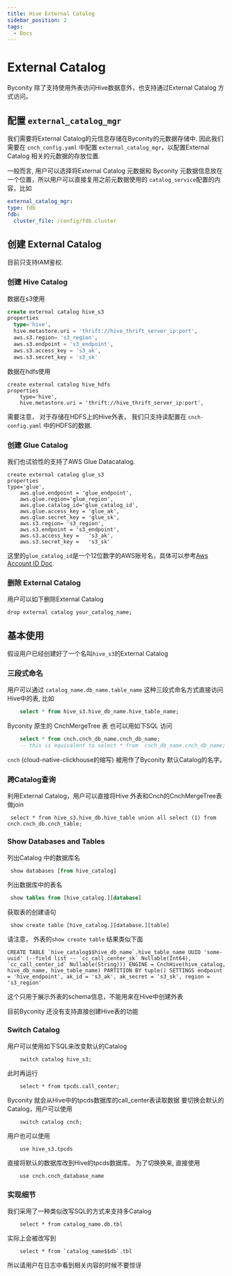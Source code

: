 ```yaml
---
title: Hive External Catalog
sidebar_position: 2
tags:
  - Docs
---
```


# External Catalog
  Byconity 除了支持使用外表访问Hive数据意外，也支持通过External Catalog 方式访问。

## 配置 `external_catalog_mgr`
  
  我们需要将External Catalog的元信息存储在Byconity的元数据存储中. 因此我们需要在 `cnch_config.yaml` 中配置 `external_catalog_mgr`，以配置External Catalog 相关的元数据的存放位置.
 
  一般而言, 用户可以选择将External Catalog 元数据和 Byconity 元数据信息放在一个位置，所以用户可以直接复用之前元数据使用的 `catalog_service`配置的内容，比如
  ```yaml
  external_catalog_mgr:
  type: fdb
  fdb:
    cluster_file: /config/fdb.cluster
  ``` 

## 创建 External Catalog
  目前只支持IAM鉴权.

### 创建 Hive Catalog

数据在s3使用
  ```sql
create external catalog hive_s3
properties
    type='hive',
    hive.metastore.uri = 'thrift://hive_thrift_server_ip:port',
    aws.s3.region= 's3_region',
    aws.s3.endpoint = 's3_endpoint',
    aws.s3.access_key = 's3_ak',
    aws.s3.secret_key = 's3_sk'
  ```
数据在hdfs使用
```
create external catalog hive_hdfs
properties
    type='hive',
    hive.metastore.uri = 'thrift://hive_thrift_server_ip:port',
```

需要注意， 对于存储在HDFS上的Hive外表， 我们只支持读配置在 `cnch-config.yaml` 中的HDFS的数据.


### 创建 Glue Catalog
我们也试验性的支持了AWS Glue Datacatalog.

```
create external catalog glue_s3
properties
type='glue',
    aws.glue.endpoint = 'glue_endpoint',
    aws.glue.region='glue_region',
    aws.glue.catalog_id='glue_catalog_id',
    aws.glue.access_key = 'glue_ak',
    aws.glue.secret_key = 'glue_sk',
    aws.s3.region= 's3_region',
    aws.s3.endpoint = 's3_endpoint',
    aws.s3.access_key =   's3_ak',
    aws.s3.secret_key =   's3_sk'

```
这里的`glue_catalog_id`是一个12位数字的AWS账号名，具体可以参考[Aws Account ID Doc](https://repost.aws/questions/QUWxpW7KY7RsCj2ttURvb7jQ/get-glue-data-catalog-name-id).

### 删除 External Catalog
用户可以如下删除External Catalog
```
drop external catalog your_catalog_name;
```

## 基本使用
假设用户已经创建好了一个名叫`hive_s3`的External Catalog

### 三段式命名
用户可以通过 `catalog_name.db_name.table_name` 这种三段式命名方式直接访问Hive中的表, 比如
```sql
    select * from hive_s3.hive_db_name.hive_table_name;
```


Byconity 原生的 CnchMergeTree 表 也可以用如下SQL 访问
```sql
    select * from cnch.cnch_db_name.cnch_db_name;
    -- this is equivalent to select * from  cnch_db_name.cnch_db_name; 
```

`cnch` (cloud-native-clickhouse的缩写) 被用作了Byconity 默认Catalog的名字。

### 跨Catalog查询

利用External Catalog，用户可以直接将Hive 外表和Cnch的CnchMergeTree表做join
```
 select * from hive_s3.hive_db.hive_table union all select (1) from cnch.cnch_db.cnch_table;
```

### Show Databases and Tables

列出Catalog 中的数据库名
```sql
 show databases [from hive_catalog]
```
列出数据库中的表名
```sql
 show tables from [hive_catalog.][database]
```
获取表的创建语句
```
 show create table [hive_catalog.][database.][table]
```
请注意，  外表的`show create table` 结果类似下面
```
CREATE TABLE `hive_catalog$$hive_db_name`.hive_table_name UUID 'some-uuid' (--field list -- `cc_call_center_sk` Nullable(Int64), `cc_call_center_id` Nullable(String))) ENGINE = CnchHive(hive_catalog, hive_db_name, hive_table_name) PARTITION BY tuple() SETTINGS endpoint = 'hive_endpoint', ak_id = 's3_ak', ak_secret = 's3_sk', region = 's3_region'
```
这个只用于展示外表的schema信息，不能用来在Hive中创建外表

目前Byconity 还没有支持直接创建Hive表的功能

### Switch Catalog
用户可以使用如下SQL来改变默认的Catalog
``` 
    switch catalog hive_s3;
```
此时再运行 
```
    select * from tpcds.call_center;
```
Byconity 就会从Hive中的tpcds数据库的call_center表读取数据
要切换会默认的Catalog，用户可以使用
```
    switch catalog cnch;
```
用户也可以使用
```
    use hive_s3.tpcds
```
直接将默认的数据库改到Hive的tpcds数据库。
为了切换换来, 直接使用
```
    use cnch.cnch_database_name
```

### 实现细节
我们采用了一种类似改写SQL的方式来支持多Catalog
```
    select * from catalog_name.db.tbl
```
实际上会被改写到
```
    select * from `catalog_name$$db`.tbl
```
所以请用户在日志中看到相关内容的时候不要惊讶